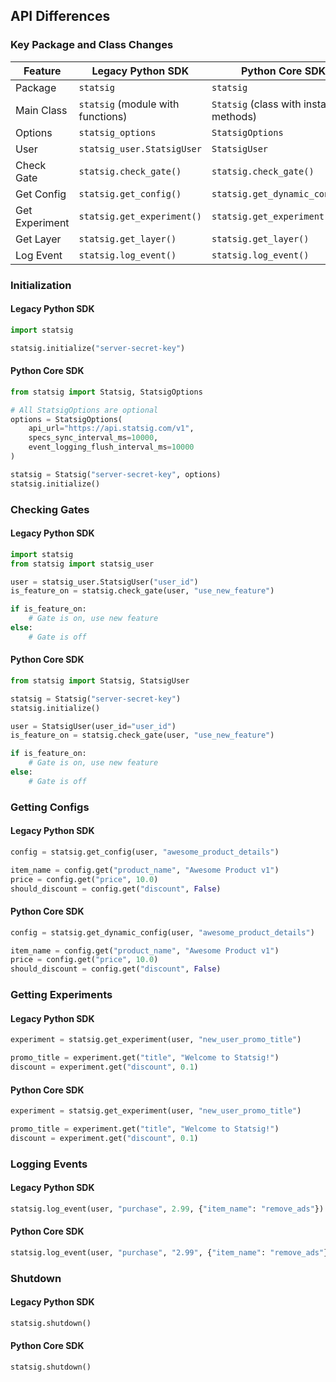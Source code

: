 ## API Differences

### Key Package and Class Changes

| Feature | Legacy Python SDK | Python Core SDK |
|---------|----------------|---------------|
| Package | `statsig` | `statsig` |
| Main Class | `statsig` (module with functions) | `Statsig` (class with instance methods) |
| Options | `statsig_options` | `StatsigOptions` |
| User | `statsig_user.StatsigUser` | `StatsigUser` |
| Check Gate | `statsig.check_gate()` | `statsig.check_gate()` |
| Get Config | `statsig.get_config()` | `statsig.get_dynamic_config()` |
| Get Experiment | `statsig.get_experiment()` | `statsig.get_experiment()` |
| Get Layer | `statsig.get_layer()` | `statsig.get_layer()` |
| Log Event | `statsig.log_event()` | `statsig.log_event()` |

### Initialization

#### Legacy Python SDK

```python
import statsig

statsig.initialize("server-secret-key")
```

#### Python Core SDK

```python
from statsig import Statsig, StatsigOptions

# All StatsigOptions are optional
options = StatsigOptions(
    api_url="https://api.statsig.com/v1",
    specs_sync_interval_ms=10000,
    event_logging_flush_interval_ms=10000
)

statsig = Statsig("server-secret-key", options)
statsig.initialize()
```

### Checking Gates

#### Legacy Python SDK

```python
import statsig
from statsig import statsig_user

user = statsig_user.StatsigUser("user_id")
is_feature_on = statsig.check_gate(user, "use_new_feature")

if is_feature_on:
    # Gate is on, use new feature
else:
    # Gate is off
```

#### Python Core SDK

```python
from statsig import Statsig, StatsigUser

statsig = Statsig("server-secret-key")
statsig.initialize()

user = StatsigUser(user_id="user_id")
is_feature_on = statsig.check_gate(user, "use_new_feature")

if is_feature_on:
    # Gate is on, use new feature
else:
    # Gate is off
```

### Getting Configs

#### Legacy Python SDK

```python
config = statsig.get_config(user, "awesome_product_details")

item_name = config.get("product_name", "Awesome Product v1")
price = config.get("price", 10.0)
should_discount = config.get("discount", False)
```

#### Python Core SDK

```python
config = statsig.get_dynamic_config(user, "awesome_product_details")

item_name = config.get("product_name", "Awesome Product v1")
price = config.get("price", 10.0)
should_discount = config.get("discount", False)
```

### Getting Experiments

#### Legacy Python SDK

```python
experiment = statsig.get_experiment(user, "new_user_promo_title")

promo_title = experiment.get("title", "Welcome to Statsig!")
discount = experiment.get("discount", 0.1)
```

#### Python Core SDK

```python
experiment = statsig.get_experiment(user, "new_user_promo_title")

promo_title = experiment.get("title", "Welcome to Statsig!")
discount = experiment.get("discount", 0.1)
```

### Logging Events

#### Legacy Python SDK

```python
statsig.log_event(user, "purchase", 2.99, {"item_name": "remove_ads"})
```

#### Python Core SDK

```python
statsig.log_event(user, "purchase", "2.99", {"item_name": "remove_ads"})
```

### Shutdown

#### Legacy Python SDK

```python
statsig.shutdown()
```

#### Python Core SDK

```python
statsig.shutdown()
```
